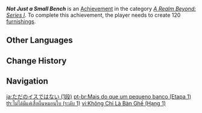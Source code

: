 {{Achievement Infobox
|title        = Not Just a Small Bench
|id           = 81062
|order id     = 1063
|category     = A Realm Beyond: Series I
|description  = Create 120 [[furnishings]].
|requirements = 
|primogems    = 5
|tracking     = Tracks the total number of furnishings created.
|topic        = 
|set          = Not Just a Small Bench
|tier         = 1
|tiers_total  = 3
}}
'''''Not Just a Small Bench''''' is an [[Achievement]] in the category ''[[A Realm Beyond: Series I]]''. To complete this achievement, the player needs to create 120 [[furnishings]].
<!--
==Trivia==

==Video Guides==
{{EVT
|video1   = 
|caption1 = 
}}
-->
==Other Languages==
{{Other Languages|Transclude=Not Just a Small Bench}}

==Change History==
{{Change History|1.5}}
<!--
==References==
{{Reflist}}
-->
==Navigation==
{{Achievement Navbox}}

[[ja:ただのイスではない (1段)]]
[[pt-br:Mais do que um pequeno banco (Etapa 1)]]
[[th:ไม่ได้มีแค่เสื่อผืนหมอนใบ (ระดับ 1)]]
[[vi:Không Chỉ Là Bàn Ghế (Hạng 1)]]